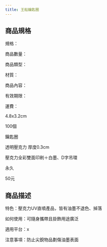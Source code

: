 ```yaml
---
title: 王船鑰匙圈
---
```




<ProductDetails plan={3} item={0}/>

## 商品規格
<div className="w-96 h-auto dark:bg-base-100 shadow-xl lg:w-3/4 mt-8 bg-yellow-50 rounded-lg" >
        <div className="card-body">
        <div className="flex flex-row space-x-4">
        <div>
規格：

商品數量：

商品類型： 

材質： 

商品內容： 

有效期限： 

運費： 

</div>
<div className=" w-24"/>
<div className="w-1 bg-slate-400 rounded-3xl"/>
<div>
4.8x3.2cm

100個

鑰匙圈

透明壓克力 厚度0.3cm

壓克力全彩雙面印刷＋白墨、D字吊環

永久

50元

</div>
</div>
</div>
</div>

## 商品描述
<div className="w-96 h-auto dark:bg-base-100 shadow-xl lg:w-3/4 mt-8 bg-sky-100" >
        <div className="card-body">
特色：壓克力UV直噴產品，皆有油墨不退色、掉落

如何使用：可隨身攜帶且掛飾用途廣泛

適用平台：x

注意事項：防止尖銳物品劃傷油墨表面
        </div>
</div >